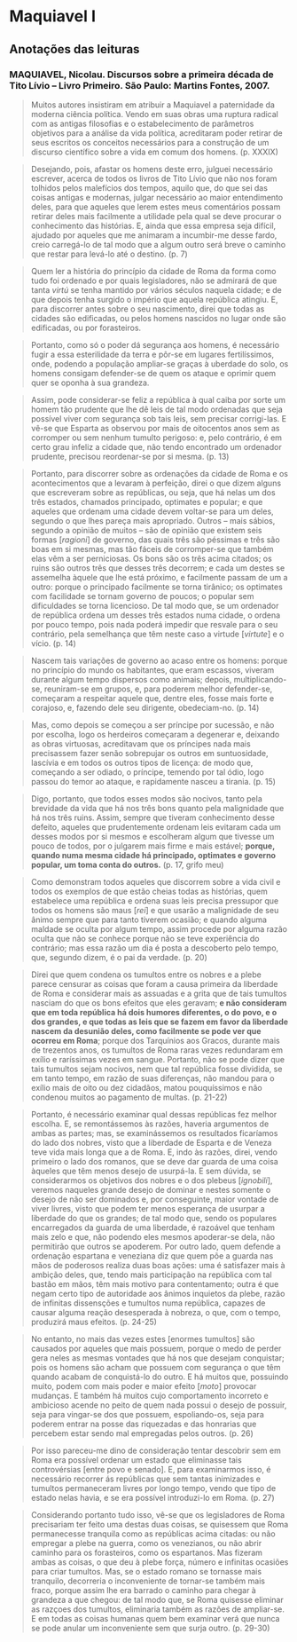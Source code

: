 # Maquiavel I

## Anotações das leituras

### MAQUIAVEL, Nicolau. Discursos sobre a primeira década de Tito Lívio -- Livro Primeiro. São Paulo: Martins Fontes, 2007.

> Muitos autores insistiram em atribuir a Maquiavel a paternidade da moderna ciência política. Vendo em suas obras uma ruptura radical com as antigas filosofias e o estabelecimento de parâmetros objetivos para a análise da vida política, acreditaram poder retirar de seus escritos os conceitos necessários para a construção de um discurso científico sobre a vida em comum dos homens. (p. XXXIX)

> Desejando, pois, afastar os homens deste erro, julguei necessário escrever, acerca de todos os livros de Tito Lívio que não nos foram tolhidos pelos malefícios dos tempos, aquilo que, do que sei das coisas antigas e modernas, julgar necessário ao maior entendimento deles, para que aqueles que lerem estes meus comentários possam retirar deles mais facilmente a utilidade pela qual se deve procurar o conhecimento das histórias. E, ainda que essa empresa seja difícil, ajudado por aqueles que me animaram a incumbir-me desse fardo, creio carregá-lo de tal modo que a algum outro será breve o caminho que restar para levá-lo até o destino. (p. 7)

> Quem ler a história do princípio da cidade de Roma da forma como tudo foi ordenado e por quais legisladores, não se admirará de que tanta _virtú_ se tenha mantido por vários séculos naquela cidade; e de que depois tenha surgido o império que aquela república atingiu. E, para discorrer antes sobre o seu nascimento, direi que todas as cidades são edificadas, ou pelos homens nascidos no lugar onde são edificadas, ou por forasteiros.

> Portanto, como só o poder dá segurança aos homens, é necessário fugir a essa esterilidade da terra e pôr-se em lugares fertilíssimos, onde, podendo a população ampliar-se graças à uberdade do solo, os homens consigam defender-se de quem os ataque e oprimir quem quer se oponha à sua grandeza.

> Assim, pode considerar-se feliz a república à qual caiba por sorte um homem tão prudente que lhe dê leis de tal modo ordenadas que seja possível viver com segurança sob tais leis, sem precisar corrigi-las. E vê-se que Esparta as observou por mais de oitocentos anos sem as corromper ou sem nenhum tumulto perigoso: e, pelo contrário, é em certo grau infeliz a cidade que, não tendo encontrado um ordenador prudente, precisou reordenar-se por si mesma. (p. 13)

> Portanto, para discorrer sobre as ordenações da cidade de Roma e os acontecimentos que a levaram à perfeição, direi o que dizem alguns que escreveram sobre as repúblicas, ou seja, que há nelas um dos três estados, chamados principado, optimates e popular; e que aqueles que ordenam uma cidade devem voltar-se para um deles, segundo o que lhes pareça mais apropriado. Outros -- mais sábios, segundo a opinião de muitos -- são de opinião que existem seis formas [_ragioni_] de governo, das quais três são péssimas e três são boas em si mesmas, mas tão fáceis de corromper-se que também elas vêm a ser perniciosas. Os bons são os três acima citados; os ruins são outros três que desses três decorrem; e cada um destes se assemelha àquele que lhe está próximo, e facilmente passam de um a outro: porque o principado facilmente se torna tirânico; os optimates com facilidade se tornam governo de poucos; o popular sem dificuldades se torna licencioso. De tal modo que, se um ordenador de república ordena um desses três estados numa cidade, o ordena por pouco tempo, pois nada poderá impedir que resvale para o seu contrário, pela semelhança que têm neste caso a virtude [_virtute_] e o vício. (p. 14)

> Nascem tais variações de governo ao acaso entre os homens: porque no princípio do mundo os habitantes, que eram escassos, viveram durante algum tempo dispersos como animais; depois, multiplicando-se, reuniram-se em grupos, e, para poderem melhor defender-se, começaram a respeitar aquele que, dentre eles, fosse mais forte e corajoso, e, fazendo dele seu dirigente, obedeciam-no. (p. 14)

> Mas, como depois se começou a ser príncipe por sucessão, e não por escolha, logo os herdeiros começaram a degenerar e, deixando as obras virtuosas, acreditavam que os príncipes nada mais precisassem fazer senão sobrepujar os outros em suntuosidade, lascívia e em todos os outros tipos de licença: de modo que, começando a ser odiado, o príncipe, temendo por tal ódio, logo passou do temor ao ataque, e rapidamente nasceu a tirania. (p. 15)

> Digo, portanto, que todos esses modos são nocivos, tanto pela brevidade da vida que há nos três bons quanto pela malignidade que há nos três ruins. Assim, sempre que tiveram conhecimento desse defeito, aqueles que prudentemente ordenam leis evitaram cada um desses modos por si mesmos e escolheram algum que tivesse um pouco de todos, por o julgarem mais firme e mais estável; **porque, quando numa mesma cidade há principado, optimates e governo popular, um toma conta do outros.** (p. 17, grifo meu)

> Como demonstram todos aqueles que discorrem sobre a vida civil e todos os exemplos de que estão cheias todas as histórias, quem estabelece uma república e ordena suas leis precisa pressupor que todos os homens são maus [_rei_] e que usarão a malignidade de seu ânimo sempre que para tanto tiverem ocasião; e quando alguma maldade se oculta por algum tempo, assim procede por alguma razão oculta que não se conhece porque não se teve experiência do contrário; mas essa razão um dia é posta a descoberto pelo tempo, que, segundo dizem, é o pai da verdade. (p. 20)

> Direi que quem condena os tumultos entre os nobres e a plebe parece censurar as coisas que foram a causa primeira da liberdade de Roma e considerar mais as assuadas e a grita que de tais tumultos nasciam do que os bons efeitos que eles geravam; **e não consideram que em toda república há dois humores diferentes, o do povo, e o dos grandes, e que todas as leis que se fazem em favor da liberdade nascem da desunião deles, como facilmente se pode ver que ocorreu em Roma**; porque dos Tarquínios aos Gracos, durante mais de trezentos anos, os tumultos de Roma raras vezes redundaram em exílio e raríssimas vezes em sangue. Portanto, não se pode dizer que tais tumultos sejam nocivos, nem que tal república fosse dividida, se em tanto tempo, em razão de suas diferenças, não mandou para o exílio mais de oito ou dez cidadãos, matou pouquíssimos e não condenou muitos ao pagamento de multas. (p. 21-22)

> Portanto, é necessário examinar qual dessas repúblicas fez melhor escolha. E, se remontássemos às razões, haveria argumentos de ambas as partes; mas, se examinássemos os resultados ficaríamos do lado dos nobres, visto que a liberdade de Esparta e de Veneza teve vida mais longa que a de Roma. E, indo às razões, direi, vendo primeiro o lado dos romanos, que se deve dar guarda de uma coisa àqueles que têm menos desejo de usurpá-la. E sem dúvida, se considerarmos os objetivos dos nobres e o dos plebeus [_ignobili_], veremos naqueles grande desejo de dominar e nestes somente o desejo de não ser dominados e, por conseguinte, maior vontade de viver livres, visto que podem ter menos esperança de usurpar a liberdade do que os grandes; de tal modo que, sendo os populares encarregados da guarda de uma liberdade, é razoável que tenham mais zelo e que, não podendo eles mesmos apoderar-se dela, não permitirão que outros se apoderem. Por outro lado, quem defende a ordenação espartana e veneziana diz que quem põe a guarda nas mãos de poderosos realiza duas boas ações: uma é satisfazer mais à ambição deles, que, tendo mais participação na república com tal bastão em mãos, têm mais motivo para contentamento; outra é que negam certo tipo de autoridade aos ânimos inquietos da plebe, razão de infinitas dissensções e tumultos numa república, capazes de causar alguma reação desesperada à nobreza, o que, com o tempo, produzirá maus efeitos. (p. 24-25)

> No entanto, no mais das vezes estes [enormes tumultos] são causados por aqueles que mais possuem, porque o medo de perder gera neles as mesmas vontades que há nos que desejam conquistar; pois os homens são acham que possuem com segurança o que têm quando acabam de conquistá-lo do outro. E há muitos que, possuindo muito, podem com mais poder e maior efeito [_moto_] provocar mudanças. E também há muitos cujo comportamento incorreto e ambicioso acende no peito de quem nada possui o desejo de possuir, seja para vingar-se dos que possuem, espoliando-os, seja para poderem entrar na posse das riquezadas e das honrarias que percebem estar sendo mal empregadas pelos outros. (p. 26)

> Por isso pareceu-me dino de consideração tentar descobrir sem em Roma era possível ordenar um estado que eliminasse tais controvérsias [entre povo e senado]. E, para examinarmos isso, é necessário recorrer ás repúblicas que sem tantas inimizades e tumultos permaneceram livres por longo tempo, vendo que tipo de estado nelas havia, e se era possível introduzi-lo em Roma. (p. 27)

> Considerando portanto tudo isso, vê-se que os legisladores de Roma precisariam ter feito uma destas duas coisas, se quisessem que Roma permanecesse tranquila como as repúblicas acima citadas: ou não empregar a plebe na guerra, como os venezianos, ou não abrir caminho para os forasteiros, como os espartanos. Mas fizeram ambas as coisas, o que deu à plebe força, número e infinitas ocasiões para criar tumultos. Mas, se o estado romano se tornasse mais tranquilo, decorreria o inconveniente de tornar-se também mais fraco, porque assim lhe era barrado o caminho para chegar à grandeza a que chegou: de tal modo que, se Roma quisesse eliminar as razçoes dos tumultos, eliminaria também as razões de ampliar-se. E em todas as coisas humanas quem bem examinar verá que nunca se pode anular um inconveniente sem que surja outro. (p. 29-30)

